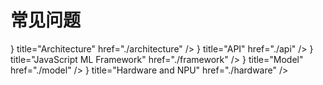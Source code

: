 
# 常见问题

<Cards>
  <Cards.Card
    icon={<BuildingLibraryIcon />}
    title="Architecture"
    href="./architecture"
  />
  <Cards.Card
    icon={<CodeBracketIcon />}
    title="API"
    href="./api"
  />
  <Cards.Card
    icon={<PuzzlePieceIcon />}
    title="JavaScript ML Framework"
    href="./framework"
  />
  <Cards.Card
    icon={<CubeIcon />}
    title="Model"
    href="./model"
  />
    <Cards.Card
    icon={<CpuChipIcon />}
    title="Hardware and NPU"
    href="./hardware"
  />
</Cards>